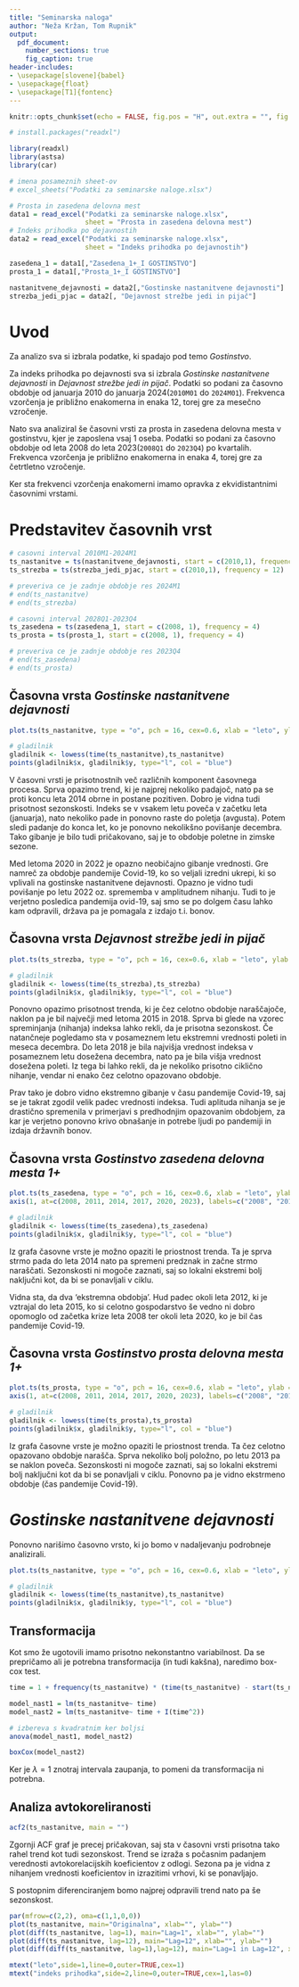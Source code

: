 ```yaml
---
title: "Seminarska naloga"
author: "Neža Kržan, Tom Rupnik"
output:
  pdf_document:
    number_sections: true
    fig_caption: true
header-includes:
- \usepackage[slovene]{babel}
- \usepackage{float}
- \usepackage[T1]{fontenc}
---
```


```r
knitr::opts_chunk$set(echo = FALSE, fig.pos = "H", out.extra = "", fig.height = 4, fig.width = 5, fig.align = 'center')

# install.packages("readxl")

library(readxl)
library(astsa)
library(car)
```

\tableofcontents
\listoffigures
\listoftables
\newpage

```r
# imena posameznih sheet-ov
# excel_sheets("Podatki za seminarske naloge.xlsx")

# Prosta in zasedena delovna mest
data1 = read_excel("Podatki za seminarske naloge.xlsx",
                   sheet = "Prosta in zasedena delovna mest")
# Indeks prihodka po dejavnostih
data2 = read_excel("Podatki za seminarske naloge.xlsx",
                   sheet = "Indeks prihodka po dejavnostih")

zasedena_1 = data1[,"Zasedena_1+_I GOSTINSTVO"]
prosta_1 = data1[,"Prosta_1+_I GOSTINSTVO"]

nastanitvene_dejavnosti = data2[,"Gostinske nastanitvene dejavnosti"]
strezba_jedi_pjac = data2[, "Dejavnost strežbe jedi in pijač"]
```

# Uvod

Za analizo sva si izbrala podatke, ki spadajo pod temo _Gostinstvo_. 

Za indeks prihodka po dejavnosti sva si izbrala _Gostinske nastanitvene dejavnosti_ in _Dejavnost strežbe jedi in pijač_. Podatki so podani za časovno obdobje od januarja 2010 do januarja 2024(`2010M01` do `2024M01`). Frekvenca vzorčenja je približno enakomerna in enaka 12, torej gre za mesečno vzročenje. 

Nato sva analiziral še časovni vrsti za prosta in zasedena delovna mesta v gostinstvu, kjer je zaposlena vsaj 1 oseba. Podatki so podani za časovno obdobje od leta 2008 do leta 2023(`2008Q1` do `2023Q4`) po kvartalih. Frekvenca vzorčenja je približno enakomerna in enaka 4, torej gre za četrtletno vzročenje.

Ker sta frekvenci vzorčenja enakomerni imamo opravka z ekvidistantnimi časovnimi vrstami.

# Predstavitev časovnih vrst

```r
# casovni interval 2010M1-2024M1
ts_nastanitve = ts(nastanitvene_dejavnosti, start = c(2010,1), frequency = 12)
ts_strezba = ts(strezba_jedi_pjac, start = c(2010,1), frequency = 12)

# preveriva ce je zadnje obdobje res 2024M1
# end(ts_nastanitve)
# end(ts_strezba)

# casovni interval 2028Q1-2023Q4
ts_zasedena = ts(zasedena_1, start = c(2008, 1), frequency = 4)
ts_prosta = ts(prosta_1, start = c(2008, 1), frequency = 4)

# preveriva ce je zadnje obdobje res 2023Q4
# end(ts_zasedena)
# end(ts_prosta)
```

## Časovna vrsta _Gostinske nastanitvene dejavnosti_

```r
plot.ts(ts_nastanitve, type = "o", pch = 16, cex=0.6, xlab = "leto", ylab = "indeks prihodka", xaxt="s")

# gladilnik
gladilnik <- lowess(time(ts_nastanitve),ts_nastanitve)
points(gladilnik$x, gladilnik$y, type="l", col = "blue")
```

V časovni vrsti je prisotnostnih več različnih komponent časovnega procesa. Sprva opazimo trend, ki je najprej nekoliko padajoč, nato pa se proti koncu leta 2014 obrne in postane pozitiven. Dobro je vidna tudi prisotnost sezonskosti. Indeks se v vsakem letu poveča v začetku leta (januarja), nato nekoliko pade in ponovno raste do poletja (avgusta). Potem sledi padanje do konca let, ko je ponovno nekolikšno povišanje decembra. Tako gibanje je bilo tudi pričakovano, saj je to obdobje poletne in zimske sezone. 

Med letoma 2020 in 2022 je opazno neobičajno gibanje vrednosti. Gre namreč za obdobje pandemije Covid-19, ko so veljali izredni ukrepi, ki so vplivali na gostinske nastanitvene dejavnosti. Opazno je vidno tudi povišanje po letu 2022 oz. sprememba v amplitudnem nihanju. Tudi to je verjetno posledica pandemija ovid-19, saj smo se po dolgem času lahko kam odpravili, država pa je pomagala z izdajo t.i. bonov.

## Časovna vrsta _Dejavnost strežbe jedi in pijač_

```r
plot.ts(ts_strezba, type = "o", pch = 16, cex=0.6, xlab = "leto", ylab = "indeks prihodka",  xaxt="s")

# gladilnik
gladilnik <- lowess(time(ts_strezba),ts_strezba)
points(gladilnik$x, gladilnik$y, type="l", col = "blue")
```

Ponovno opazimo prisotnost trenda, ki je čez celotno obdobje naraščajoče, naklon pa je bil največji med letoma 2015 in 2018. Sprva bi glede na vzorec spreminjanja (nihanja) indeksa lahko rekli, da je prisotna sezonskost. Če natančneje pogledamo sta v posameznem letu ekstremni vrednosti poleti in meseca decembra. Do leta 2018 je bila najvišja vrednost indeksa v posameznem letu dosežena decembra, nato pa je bila višja vrednost dosežena poleti. Iz tega bi lahko rekli, da je nekoliko prisotno ciklično nihanje, vendar ni enako čez celotno opazovano obdobje. 

Prav tako je dobro vidno ekstremno gibanje v času pandemije Covid-19, saj se je takrat zgodil velik padec vrednosti indeksa. Tudi aplituda nihanja se je drastično spremenila v primerjavi s predhodnjim opazovanim obdobjem, za kar je verjetno ponovno krivo obnašanje in potrebe ljudi po pandemiji in izdaja državnih bonov.

## Časovna vrsta _Gostinstvo zasedena delovna mesta 1+_

```r
plot.ts(ts_zasedena, type = "o", pch = 16, cex=0.6, xlab = "leto", ylab = "število delovnih mest",  xaxt="n")
axis(1, at=c(2008, 2011, 2014, 2017, 2020, 2023), labels=c("2008", "2011", "2014", "2017", "2020", "2023"))

# gladilnik
gladilnik <- lowess(time(ts_zasedena),ts_zasedena)
points(gladilnik$x, gladilnik$y, type="l", col = "blue")
```

Iz grafa časovne vrste je možno opaziti le priostnost trenda. Ta je sprva strmo pada do leta 2014 nato pa spremeni predznak in začne strmo naraščati. Sezonskosti ni mogoče zaznati, saj so lokalni ekstremi bolj naključni kot, da bi se ponavljali v ciklu. 

Vidna sta, da dva 'ekstremna obdobja'. Hud padec okoli leta 2012, ki je vztrajal do leta 2015, ko si celotno gospodarstvo še vedno ni dobro opomoglo od začetka krize leta 2008 ter okoli leta 2020, ko je bil čas pandemije Covid-19.


## Časovna vrsta _Gostinstvo prosta delovna mesta 1+_

```r
plot.ts(ts_prosta, type = "o", pch = 16, cex=0.6, xlab = "leto", ylab = "število delovnih mest",  xaxt="n")
axis(1, at=c(2008, 2011, 2014, 2017, 2020, 2023), labels=c("2008", "2011", "2014", "2017", "2020", "2023"))

# gladilnik
gladilnik <- lowess(time(ts_prosta),ts_prosta)
points(gladilnik$x, gladilnik$y, type="l", col = "blue")
```

Iz grafa časovne vrste je možno opaziti le priostnost trenda. Ta čez celotno opazovano obdobje narašča. Sprva nekoliko bolj položno, po letu 2013 pa se naklon poveča. Sezonskosti ni mogoče zaznati, saj so lokalni ekstremi bolj naključni kot da bi se ponavljali v ciklu. Ponovno pa je vidno ekstrmeno obdobje (čas pandemije Covid-19).


# _Gostinske nastanitvene dejavnosti_

Ponovno narišimo časovno vrsto, ki jo bomo v nadaljevanju podrobneje analizirali.

```r
plot.ts(ts_nastanitve, type = "o", pch = 16, cex=0.6, xlab = "leto", ylab = "indeks prihodka", xaxt="s")

# gladilnik
gladilnik <- lowess(time(ts_nastanitve),ts_nastanitve)
points(gladilnik$x, gladilnik$y, type="l", col = "blue")
```

## Transformacija

Kot smo že ugotovili imamo prisotno nekonstantno variabilnost. Da se prepričamo ali je potrebna transformacija (in tudi kakšna), naredimo box-cox test.

```r
time = 1 + frequency(ts_nastanitve) * (time(ts_nastanitve) - start(ts_nastanitve)[1])

model_nast1 = lm(ts_nastanitve~ time)
model_nast2 = lm(ts_nastanitve~ time + I(time^2))

# izbereva s kvadratnim ker boljsi
anova(model_nast1, model_nast2)
```

```r
boxCox(model_nast2)
```

Ker je $\lambda = 1$ znotraj intervala zaupanja, to pomeni da transformacija ni potrebna.


## Analiza avtokoreliranosti 

```r
acf2(ts_nastanitve, main = "")
```

Zgornji ACF graf je precej pričakovan, saj sta v časovni vrsti prisotna tako rahel trend kot tudi sezonskost. Trend se izraža s počasnim padanjem verednosti avtokorelacijskih koeficientov z odlogi. Sezona pa je vidna z nihanjem vrednosti koeficientov in izrazitimi vrhovi, ki se ponavljajo.

<!--Tom18: za PACF se ne spomnem zdej nic pametnega-->

S postopnim diferenciranjem bomo najprej odpravili trend nato pa še sezonskost.

```r
par(mfrow=c(2,2), oma=c(1,1,0,0))
plot(ts_nastanitve, main="Originalna", xlab="", ylab="")
plot(diff(ts_nastanitve, lag=1), main="Lag=1", xlab="", ylab="")
plot(diff(ts_nastanitve, lag=12), main="Lag=12", xlab="", ylab="")
plot(diff(diff(ts_nastanitve, lag=1),lag=12), main="Lag=1 in Lag=12", xlab="", ylab="")

mtext("leto",side=1,line=0,outer=TRUE,cex=1)
mtext("indeks prihodka",side=2,line=0,outer=TRUE,cex=1,las=0)
```


